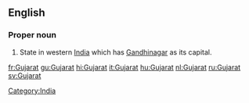 {{wikipedia}}
==English==

===Proper noun===
{{en-proper noun}}

# State in western [[India]] which has [[Gandhinagar]] as its capital.

[[Category:India]]

[[fr:Gujarat]]
[[gu:Gujarat]]
[[hi:Gujarat]]
[[it:Gujarat]]
[[hu:Gujarat]]
[[nl:Gujarat]]
[[ru:Gujarat]]
[[sv:Gujarat]]